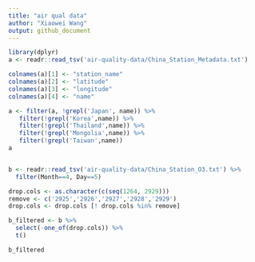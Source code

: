 ```yaml
---
title: "air qual data"
author: "Xiaowei Wang"
output: github_document
---
```


```r
library(dplyr)
a <- readr::read_tsv('air-quality-data/China_Station_Metadata.txt')

colnames(a)[1] <- "station_name"
colnames(a)[2] <- "latitude"
colnames(a)[3] <- "longitude"
colnames(a)[4] <- "name"

a <- filter(a, !grepl('Japan', name)) %>%
   filter(!grepl('Korea',name)) %>%
   filter(!grepl('Thailand',name)) %>%
   filter(!grepl('Mongolia',name)) %>%
   filter(!grepl('Taiwan',name)) 
a 


b <- readr::read_tsv('air-quality-data/China_Station_O3.txt') %>%
  filter(Month==4, Day==5)

drop.cols <- as.character(c(seq(1264, 2929)))
remove <- c('2925','2926','2927','2928','2929')
drop.cols <- drop.cols [! drop.cols %in% remove]

b_filtered <- b %>% 
  select(-one_of(drop.cols)) %>%
  t()

b_filtered
```